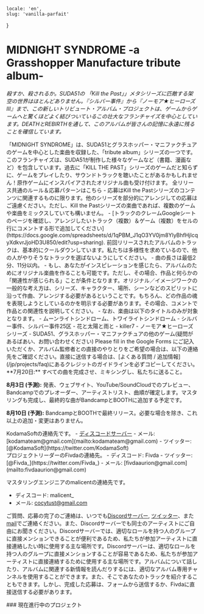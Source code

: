     locale: 'en',
    slug: 'vanilla-parfait'
}

# MIDNIGHT SYNDROME -a Grasshopper Manufacture tribute album-

*殺すか、殺されるか。SUDA51の 「Kill the Past」」メタシリーズに匹敵する架空の世界はほとんどありません。『シルバー事件』から『ノーモア★ヒーローズIII』まで、この新しいトリビュート・アルバム・プロジェクトは、ゲームからゲームへと驚くほどよく結びついているこの壮大なフランチャイズを中心としています。DEATHとREBIRTHを通して、このアルバムが皆さんの記憶に永遠に残ることを確信しています。*

<WrappableParagraph title="紹介">
「MIDNIGHT SYNDROME」は、SUDA51とグラスホッパー・マニファクチュアのゲームを中心とした楽曲を収録した、「tribute album」シリーズの一つです。このフランチャイズは、SUDA51が制作した様々なゲームなど（書籍、漫画など）を包含しています。過去に「KILL THE PAST」シリーズのゲームだと知らずに、ゲームをプレイしたり、サウンドトラックを聴いたことがあるかもしれません！原作ゲームにインスパイアされたオリジナル曲も受け付けます。
</WrappableParagraph>

<WrappableParagraph title="KodamaSounds固有の一般なルール">
    <CtaButton link='/projects/faq' icon='book'>
        <span>全リリース共通のルール＆応募パターンはこちら</span>
    </CtaButton>
</WrappableParagraph>

<WrappableParagraph title="作曲に関するルール">
- 応募はKill the Pastシリーズのコンテンツに関連するものに限ります。他のシリーズを部分的にアレンジしての応募はご遠慮ください。ただし、Kill the Pastシリーズの楽曲であれば、複数のゲームや楽曲をミックスしていても構いません。
- [トラックのクレームGoogleシートのページを確認し、アレンジしたいトラック（複数）＆ゲーム（複数）をセルの行にコメントする形で追加してください](https://docs.google.com/spreadsheets/d/1qPBM_J1qO3YV0jm8YlyBhfHjIcqyXdkvrJjoHD3U850/edit?usp=sharing). 前回リリースされたアルバムのトラックは、基本的にクールダウンしています。私たちは多様性を求めているので、他の人がやりそうなトラックを選ばないようにしてください。
- 曲の長さは最低2分、11分以内。
- もし、あなたがインスピレーションを感じたら、アルバムのためにオリジナル楽曲を作ることも可能です。ただし、その場合、作品と何らかの「関連性が感じられる」ことが条件となります。オリジナル／イメージワークの一般的な考え方は、シリーズ、キャラクター、場所、シーンなどのスピリットに沿って作曲、アレンジする必要があるということです。もちろん、どの作品の魂を表現しようとしているのかを明示する必要があります。その場合、コメントで作品との関連性を説明してください。
- なお、楽曲は以下のタイトルのみが対象となります。
    - ムーンライトシンドローム、トワイライトシンドローム
    - シルバー事件、シルバー事件25区
    - 花と太陽と雨と
    - killer7
    - ノーモア★ヒーローズシリーズ
    - SUDA51、グラスホッパー・マニファクチュアの他のゲーム(疑問があるばあい、お問い合わせください)
</WrappableParagraph>

<WrappableParagraph title="Track Submission">
<CtaButton link='https://forms.gle/tHHyniwLc57eKaGe7' icon='envelope'>
    <span>Please fill in the Google Forms</span>
</CtaButton>
にご記入いただくか、アルバム監修者との直接のやりとりをご希望の場合は、以下の連絡先をご確認ください。直接に送信する場合は、[よくある質問 / 追加情報](/jp/projects/faq)にあるクレジットのガイドラインを必ずコピーしてください。
</WrappableParagraph>

<WrappableParagraph title="締切">
**7月20日:** すべての曲を完成させ、ミキシングし、私たちに送ること。

**8月3日 (予測):** 発表、ウェブサイト、YouTube/SoundCloudでのプレビュー、Bandcampでのプレオーダー、アーティストリスト、曲順が確定します。マスタリングも完成し、最終的な曲がBandcampとBOOTHに追加する予定です。

**8月10日 (予測):** BandcampとBOOTHで最終リリース。必要な場合を除き、これ以上の追加・変更はありません。
</WrappableParagraph>

<WrappableParagraph title="お問い合わせ（ご質問・応募">
KodamaSoftの連絡先です。
- <a href="/discord">ディスコードサーバー</a>
- メール: [kodamateam@gmail.com](mailto:kodamateam@gmail.com)
- ツイッター: [@KodamaSoft](https://twitter.com/KodamaSoft)

<br/>
プロジェクトリーダーのFivdaの連絡先。
- ディスコード: Fivda
- ツイッター: [@Fivda_](https://twitter.com/Fivda_)
- メール: [fivdaaurion@gmail.com](mailto:fivdaaurion@gmail.com)

マスタリングエンジニアのmalicentの連絡先です。
- ディスコード: malicent_
- メール: [cocytust@gmail.com](mailto:cocytust@gmail.com)

ご質問、応募の完了のご連絡は、いつでも<a href="/discord">Discordサーバー</a>, [ツイッター](https://twitter.com/KodamaSoft)、また[mail](mailto:kodamateam@gmail.com)でご連絡ください。また、Discordサーバーでも同士のアーティストにご自由にお聞きください。Discordサーバーでは、適切なロールを持つ人のグループに直接メンションできることが便利であるため、私たちが参加アーティストに直接連絡したい時に使用する主な場所です。Discordサーバーは、適切なロールを持つ人のグループに直接メンションすることが容易であるため、私たちが参加アーティストに直接連絡するために使用する主な場所です。アルバムについて話したり、アルバムに関連する新情報を読んだりするには、適切なアルバム専用チャンネルを使用することができます。また、そこであなたのトラックを紹介することもできます。しかし、完成した応募は、フォームから送信するか、Fivdaに直接送信する必要があります。
</WrappableParagraph>

<WrappableParagraph title="リリース情報">
### 現在進行中のプロジェクト
<ProjectInformation slug="midnight-syndrome" />
</WrappableParagraph>